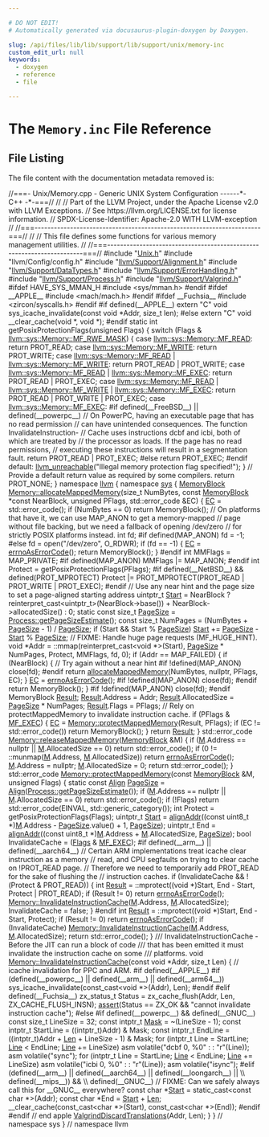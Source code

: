 ```yaml
---

# DO NOT EDIT!
# Automatically generated via docusaurus-plugin-doxygen by Doxygen.

slug: /api/files/lib/lib/support/lib/support/unix/memory-inc
custom_edit_url: null
keywords:
  - doxygen
  - reference
  - file

---
```





# The `Memory.inc` File Reference

<DoxygenPage pluginConfig={pluginConfig}>




## File Listing

The file content with the documentation metadata removed is:

<ProgramListing>

<Link id="l00001" /><CodeLine lineNumber="1"><span class="doxyHighlightComment">//===- Unix/Memory.cpp - Generic UNIX System Configuration ------&#42;- C++ -&#42;-===//</span></CodeLine>
<Link id="l00002" /><CodeLine lineNumber="2"><span class="doxyHighlightComment">//</span></CodeLine>
<Link id="l00003" /><CodeLine lineNumber="3"><span class="doxyHighlightComment">// Part of the LLVM Project, under the Apache License v2.0 with LLVM Exceptions.</span></CodeLine>
<Link id="l00004" /><CodeLine lineNumber="4"><span class="doxyHighlightComment">// See https://llvm.org/LICENSE.txt for license information.</span></CodeLine>
<Link id="l00005" /><CodeLine lineNumber="5"><span class="doxyHighlightComment">// SPDX-License-Identifier: Apache-2.0 WITH LLVM-exception</span></CodeLine>
<Link id="l00006" /><CodeLine lineNumber="6"><span class="doxyHighlightComment">//</span></CodeLine>
<Link id="l00007" /><CodeLine lineNumber="7"><span class="doxyHighlightComment">//===----------------------------------------------------------------------===//</span></CodeLine>
<Link id="l00008" /><CodeLine lineNumber="8"><span class="doxyHighlightComment">//</span></CodeLine>
<Link id="l00009" /><CodeLine lineNumber="9"><span class="doxyHighlightComment">// This file defines some functions for various memory management utilities.</span></CodeLine>
<Link id="l00010" /><CodeLine lineNumber="10"><span class="doxyHighlightComment">//</span></CodeLine>
<Link id="l00011" /><CodeLine lineNumber="11"><span class="doxyHighlightComment">//===----------------------------------------------------------------------===//</span></CodeLine>
<Link id="l00012" /><CodeLine lineNumber="12"></CodeLine>
<Link id="l00013" /><CodeLine lineNumber="13"><span class="doxyHighlightPreprocessor">#include &quot;<a href="/docs/api/files/lib/lib/support/lib/support/unix/unix-h">Unix.h</a>&quot;</span></CodeLine>
<Link id="l00014" /><CodeLine lineNumber="14"><span class="doxyHighlightPreprocessor">#include &quot;llvm/Config/config.h&quot;</span></CodeLine>
<Link id="l00015" /><CodeLine lineNumber="15"><span class="doxyHighlightPreprocessor">#include &quot;<a href="/docs/api/files/include/include/llvm/include/llvm/support/alignment-h">llvm/Support/Alignment.h</a>&quot;</span></CodeLine>
<Link id="l00016" /><CodeLine lineNumber="16"><span class="doxyHighlightPreprocessor">#include &quot;<a href="/docs/api/files/include/include/llvm/include/llvm/support/datatypes-h">llvm/Support/DataTypes.h</a>&quot;</span></CodeLine>
<Link id="l00017" /><CodeLine lineNumber="17"><span class="doxyHighlightPreprocessor">#include &quot;<a href="/docs/api/files/include/include/llvm/include/llvm/support/errorhandling-h">llvm/Support/ErrorHandling.h</a>&quot;</span></CodeLine>
<Link id="l00018" /><CodeLine lineNumber="18"><span class="doxyHighlightPreprocessor">#include &quot;<a href="/docs/api/files/include/include/llvm/include/llvm/support/process-h">llvm/Support/Process.h</a>&quot;</span></CodeLine>
<Link id="l00019" /><CodeLine lineNumber="19"><span class="doxyHighlightPreprocessor">#include &quot;<a href="/docs/api/files/include/include/llvm/include/llvm/support/valgrind-h">llvm/Support/Valgrind.h</a>&quot;</span></CodeLine>
<Link id="l00020" /><CodeLine lineNumber="20"></CodeLine>
<Link id="l00021" /><CodeLine lineNumber="21"><span class="doxyHighlightPreprocessor">#ifdef HAVE&#95;SYS&#95;MMAN&#95;H</span></CodeLine>
<Link id="l00022" /><CodeLine lineNumber="22"><span class="doxyHighlightPreprocessor">#include &lt;sys/mman.h&gt;</span></CodeLine>
<Link id="l00023" /><CodeLine lineNumber="23"><span class="doxyHighlightPreprocessor">#endif</span></CodeLine>
<Link id="l00024" /><CodeLine lineNumber="24"></CodeLine>
<Link id="l00025" /><CodeLine lineNumber="25"><span class="doxyHighlightPreprocessor">#ifdef &#95;&#95;APPLE&#95;&#95;</span></CodeLine>
<Link id="l00026" /><CodeLine lineNumber="26"><span class="doxyHighlightPreprocessor">#include &lt;mach/mach.h&gt;</span></CodeLine>
<Link id="l00027" /><CodeLine lineNumber="27"><span class="doxyHighlightPreprocessor">#endif</span></CodeLine>
<Link id="l00028" /><CodeLine lineNumber="28"></CodeLine>
<Link id="l00029" /><CodeLine lineNumber="29"><span class="doxyHighlightPreprocessor">#ifdef &#95;&#95;Fuchsia&#95;&#95;</span></CodeLine>
<Link id="l00030" /><CodeLine lineNumber="30"><span class="doxyHighlightPreprocessor">#include &lt;zircon/syscalls.h&gt;</span></CodeLine>
<Link id="l00031" /><CodeLine lineNumber="31"><span class="doxyHighlightPreprocessor">#endif</span></CodeLine>
<Link id="l00032" /><CodeLine lineNumber="32"></CodeLine>
<Link id="l00033" /><CodeLine lineNumber="33"><span class="doxyHighlightPreprocessor">#if defined(&#95;&#95;APPLE&#95;&#95;)</span></CodeLine>
<Link id="l00034" /><CodeLine lineNumber="34"><span class="doxyHighlightKeyword">extern</span><span class="doxyHighlight"> </span><span class="doxyHighlightStringLiteral">&quot;C&quot;</span><span class="doxyHighlight"> </span><span class="doxyHighlightKeywordType">void</span><span class="doxyHighlight"> sys&#95;icache&#95;invalidate(</span><span class="doxyHighlightKeyword">const</span><span class="doxyHighlight"> </span><span class="doxyHighlightKeywordType">void</span><span class="doxyHighlight"> &#42;Addr, </span><span class="doxyHighlightKeywordType">size&#95;t</span><span class="doxyHighlight"> len);</span></CodeLine>
<Link id="l00035" /><CodeLine lineNumber="35"><span class="doxyHighlightPreprocessor">#else</span></CodeLine>
<Link id="l00036" /><CodeLine lineNumber="36"><span class="doxyHighlightKeyword">extern</span><span class="doxyHighlight"> </span><span class="doxyHighlightStringLiteral">&quot;C&quot;</span><span class="doxyHighlight"> </span><span class="doxyHighlightKeywordType">void</span><span class="doxyHighlight"> &#95;&#95;clear&#95;cache(</span><span class="doxyHighlightKeywordType">void</span><span class="doxyHighlight"> &#42;, </span><span class="doxyHighlightKeywordType">void</span><span class="doxyHighlight"> &#42;);</span></CodeLine>
<Link id="l00037" /><CodeLine lineNumber="37"><span class="doxyHighlightPreprocessor">#endif</span></CodeLine>
<Link id="l00038" /><CodeLine lineNumber="38"></CodeLine>
<Link id="l00039" /><CodeLine lineNumber="39"><span class="doxyHighlightKeyword">static</span><span class="doxyHighlight"> </span><span class="doxyHighlightKeywordType">int</span><span class="doxyHighlight"> getPosixProtectionFlags(</span><span class="doxyHighlightKeywordType">unsigned</span><span class="doxyHighlight"> Flags) &#123;</span></CodeLine>
<Link id="l00040" /><CodeLine lineNumber="40"><span class="doxyHighlight">  </span><span class="doxyHighlightKeywordFlow">switch</span><span class="doxyHighlight"> (Flags &amp; <a href="/docs/api/classes/llvm/sys/memory/#a548f317b89dc0bba738b89e5ce791395a04baa4ca0e4ca865eba075daf1e551f3">llvm::sys::Memory::MF&#95;RWE&#95;MASK</a>) &#123;</span></CodeLine>
<Link id="l00041" /><CodeLine lineNumber="41"><span class="doxyHighlight">  </span><span class="doxyHighlightKeywordFlow">case</span><span class="doxyHighlight"> <a href="/docs/api/classes/llvm/sys/memory/#a548f317b89dc0bba738b89e5ce791395a02cae455b05abf1bfb1de69095e66417">llvm::sys::Memory::MF&#95;READ</a>:</span></CodeLine>
<Link id="l00042" /><CodeLine lineNumber="42"><span class="doxyHighlight">    </span><span class="doxyHighlightKeywordFlow">return</span><span class="doxyHighlight"> PROT&#95;READ;</span></CodeLine>
<Link id="l00043" /><CodeLine lineNumber="43"><span class="doxyHighlight">  </span><span class="doxyHighlightKeywordFlow">case</span><span class="doxyHighlight"> <a href="/docs/api/classes/llvm/sys/memory/#a548f317b89dc0bba738b89e5ce791395a83e34a8267f7acd88563e9d5a3ee7c25">llvm::sys::Memory::MF&#95;WRITE</a>:</span></CodeLine>
<Link id="l00044" /><CodeLine lineNumber="44"><span class="doxyHighlight">    </span><span class="doxyHighlightKeywordFlow">return</span><span class="doxyHighlight"> PROT&#95;WRITE;</span></CodeLine>
<Link id="l00045" /><CodeLine lineNumber="45"><span class="doxyHighlight">  </span><span class="doxyHighlightKeywordFlow">case</span><span class="doxyHighlight"> <a href="/docs/api/classes/llvm/sys/memory/#a548f317b89dc0bba738b89e5ce791395a02cae455b05abf1bfb1de69095e66417">llvm::sys::Memory::MF&#95;READ</a> | <a href="/docs/api/classes/llvm/sys/memory/#a548f317b89dc0bba738b89e5ce791395a83e34a8267f7acd88563e9d5a3ee7c25">llvm::sys::Memory::MF&#95;WRITE</a>:</span></CodeLine>
<Link id="l00046" /><CodeLine lineNumber="46"><span class="doxyHighlight">    </span><span class="doxyHighlightKeywordFlow">return</span><span class="doxyHighlight"> PROT&#95;READ | PROT&#95;WRITE;</span></CodeLine>
<Link id="l00047" /><CodeLine lineNumber="47"><span class="doxyHighlight">  </span><span class="doxyHighlightKeywordFlow">case</span><span class="doxyHighlight"> <a href="/docs/api/classes/llvm/sys/memory/#a548f317b89dc0bba738b89e5ce791395a02cae455b05abf1bfb1de69095e66417">llvm::sys::Memory::MF&#95;READ</a> | <a href="/docs/api/classes/llvm/sys/memory/#a548f317b89dc0bba738b89e5ce791395a72200d7026f0978efe86fc34f4cba76e">llvm::sys::Memory::MF&#95;EXEC</a>:</span></CodeLine>
<Link id="l00048" /><CodeLine lineNumber="48"><span class="doxyHighlight">    </span><span class="doxyHighlightKeywordFlow">return</span><span class="doxyHighlight"> PROT&#95;READ | PROT&#95;EXEC;</span></CodeLine>
<Link id="l00049" /><CodeLine lineNumber="49"><span class="doxyHighlight">  </span><span class="doxyHighlightKeywordFlow">case</span><span class="doxyHighlight"> <a href="/docs/api/classes/llvm/sys/memory/#a548f317b89dc0bba738b89e5ce791395a02cae455b05abf1bfb1de69095e66417">llvm::sys::Memory::MF&#95;READ</a> | <a href="/docs/api/classes/llvm/sys/memory/#a548f317b89dc0bba738b89e5ce791395a83e34a8267f7acd88563e9d5a3ee7c25">llvm::sys::Memory::MF&#95;WRITE</a> |</span></CodeLine>
<Link id="l00050" /><CodeLine lineNumber="50"><span class="doxyHighlight">      <a href="/docs/api/classes/llvm/sys/memory/#a548f317b89dc0bba738b89e5ce791395a72200d7026f0978efe86fc34f4cba76e">llvm::sys::Memory::MF&#95;EXEC</a>:</span></CodeLine>
<Link id="l00051" /><CodeLine lineNumber="51"><span class="doxyHighlight">    </span><span class="doxyHighlightKeywordFlow">return</span><span class="doxyHighlight"> PROT&#95;READ | PROT&#95;WRITE | PROT&#95;EXEC;</span></CodeLine>
<Link id="l00052" /><CodeLine lineNumber="52"><span class="doxyHighlight">  </span><span class="doxyHighlightKeywordFlow">case</span><span class="doxyHighlight"> <a href="/docs/api/classes/llvm/sys/memory/#a548f317b89dc0bba738b89e5ce791395a72200d7026f0978efe86fc34f4cba76e">llvm::sys::Memory::MF&#95;EXEC</a>:</span></CodeLine>
<Link id="l00053" /><CodeLine lineNumber="53"><span class="doxyHighlightPreprocessor">#if defined(&#95;&#95;FreeBSD&#95;&#95;) || defined(&#95;&#95;powerpc&#95;&#95;)</span></CodeLine>
<Link id="l00054" /><CodeLine lineNumber="54"><span class="doxyHighlight">    </span><span class="doxyHighlightComment">// On PowerPC, having an executable page that has no read permission</span></CodeLine>
<Link id="l00055" /><CodeLine lineNumber="55"><span class="doxyHighlight">    </span><span class="doxyHighlightComment">// can have unintended consequences.  The function InvalidateInstruction-</span></CodeLine>
<Link id="l00056" /><CodeLine lineNumber="56"><span class="doxyHighlight">    </span><span class="doxyHighlightComment">// Cache uses instructions dcbf and icbi, both of which are treated by</span></CodeLine>
<Link id="l00057" /><CodeLine lineNumber="57"><span class="doxyHighlight">    </span><span class="doxyHighlightComment">// the processor as loads.  If the page has no read permissions,</span></CodeLine>
<Link id="l00058" /><CodeLine lineNumber="58"><span class="doxyHighlight">    </span><span class="doxyHighlightComment">// executing these instructions will result in a segmentation fault.</span></CodeLine>
<Link id="l00059" /><CodeLine lineNumber="59"><span class="doxyHighlight">    </span><span class="doxyHighlightKeywordFlow">return</span><span class="doxyHighlight"> PROT&#95;READ | PROT&#95;EXEC;</span></CodeLine>
<Link id="l00060" /><CodeLine lineNumber="60"><span class="doxyHighlightPreprocessor">#else</span></CodeLine>
<Link id="l00061" /><CodeLine lineNumber="61"><span class="doxyHighlight">    </span><span class="doxyHighlightKeywordFlow">return</span><span class="doxyHighlight"> PROT&#95;EXEC;</span></CodeLine>
<Link id="l00062" /><CodeLine lineNumber="62"><span class="doxyHighlightPreprocessor">#endif</span></CodeLine>
<Link id="l00063" /><CodeLine lineNumber="63"><span class="doxyHighlight">  </span><span class="doxyHighlightKeywordFlow">default</span><span class="doxyHighlight">:</span></CodeLine>
<Link id="l00064" /><CodeLine lineNumber="64"><span class="doxyHighlight">    <a href="/docs/api/files/include/include/llvm/include/llvm/support/errorhandling-h/#ace243f5c25697a1107cce46626b3dc94">llvm&#95;unreachable</a>(</span><span class="doxyHighlightStringLiteral">&quot;Illegal memory protection flag specified!&quot;</span><span class="doxyHighlight">);</span></CodeLine>
<Link id="l00065" /><CodeLine lineNumber="65"><span class="doxyHighlight">  &#125;</span></CodeLine>
<Link id="l00066" /><CodeLine lineNumber="66"><span class="doxyHighlight">  </span><span class="doxyHighlightComment">// Provide a default return value as required by some compilers.</span></CodeLine>
<Link id="l00067" /><CodeLine lineNumber="67"><span class="doxyHighlight">  </span><span class="doxyHighlightKeywordFlow">return</span><span class="doxyHighlight"> PROT&#95;NONE;</span></CodeLine>
<Link id="l00068" /><CodeLine lineNumber="68"><span class="doxyHighlight">&#125;</span></CodeLine>
<Link id="l00069" /><CodeLine lineNumber="69"></CodeLine>
<Link id="l00070" /><CodeLine lineNumber="70"><span class="doxyHighlightKeyword">namespace </span><span class="doxyHighlight"><a href="/docs/api/namespaces/llvm">llvm</a> &#123;</span></CodeLine>
<Link id="l00071" /><CodeLine lineNumber="71"><span class="doxyHighlightKeyword">namespace </span><span class="doxyHighlight"><a href="/docs/api/namespaces/llvm/sys">sys</a> &#123;</span></CodeLine>
<Link id="l00072" /><CodeLine lineNumber="72"></CodeLine>
<Link id="l00073" /><CodeLine lineNumber="73"><span class="doxyHighlight"><a href="/docs/api/classes/llvm/sys/memoryblock">MemoryBlock</a> <a href="/docs/api/classes/llvm/sys/memory/#a1326dd13b23711e68ade413fbc57b9f6">Memory::allocateMappedMemory</a>(</span><span class="doxyHighlightKeywordType">size&#95;t</span><span class="doxyHighlight"> NumBytes,</span></CodeLine>
<Link id="l00074" /><CodeLine lineNumber="74"><span class="doxyHighlight">                                         </span><span class="doxyHighlightKeyword">const</span><span class="doxyHighlight"> <a href="/docs/api/classes/llvm/sys/memoryblock">MemoryBlock</a> &#42;</span><span class="doxyHighlightKeyword">const</span><span class="doxyHighlight"> NearBlock,</span></CodeLine>
<Link id="l00075" /><CodeLine lineNumber="75"><span class="doxyHighlight">                                         </span><span class="doxyHighlightKeywordType">unsigned</span><span class="doxyHighlight"> PFlags, std::error&#95;code &amp;EC) &#123;</span></CodeLine>
<Link id="l00076" /><CodeLine lineNumber="76"><span class="doxyHighlight">  <a href="/docs/api/namespaces/llvm/codeview/#a2e1cbb0e2bd7a35ed99c31853dc45374a3fd6b696867d70225deda7868308679b">EC</a> = std::error&#95;code();</span></CodeLine>
<Link id="l00077" /><CodeLine lineNumber="77"><span class="doxyHighlight">  </span><span class="doxyHighlightKeywordFlow">if</span><span class="doxyHighlight"> (NumBytes == 0)</span></CodeLine>
<Link id="l00078" /><CodeLine lineNumber="78"><span class="doxyHighlight">    </span><span class="doxyHighlightKeywordFlow">return</span><span class="doxyHighlight"> MemoryBlock();</span></CodeLine>
<Link id="l00079" /><CodeLine lineNumber="79"></CodeLine>
<Link id="l00080" /><CodeLine lineNumber="80"><span class="doxyHighlight">  </span><span class="doxyHighlightComment">// On platforms that have it, we can use MAP&#95;ANON to get a memory-mapped</span></CodeLine>
<Link id="l00081" /><CodeLine lineNumber="81"><span class="doxyHighlight">  </span><span class="doxyHighlightComment">// page without file backing, but we need a fallback of opening /dev/zero</span></CodeLine>
<Link id="l00082" /><CodeLine lineNumber="82"><span class="doxyHighlight">  </span><span class="doxyHighlightComment">// for strictly POSIX platforms instead.</span></CodeLine>
<Link id="l00083" /><CodeLine lineNumber="83"><span class="doxyHighlight">  </span><span class="doxyHighlightKeywordType">int</span><span class="doxyHighlight"> fd;</span></CodeLine>
<Link id="l00084" /><CodeLine lineNumber="84"><span class="doxyHighlightPreprocessor">#if defined(MAP&#95;ANON)</span></CodeLine>
<Link id="l00085" /><CodeLine lineNumber="85"><span class="doxyHighlight">  fd = -1;</span></CodeLine>
<Link id="l00086" /><CodeLine lineNumber="86"><span class="doxyHighlightPreprocessor">#else</span></CodeLine>
<Link id="l00087" /><CodeLine lineNumber="87"><span class="doxyHighlight">  fd = open(</span><span class="doxyHighlightStringLiteral">&quot;/dev/zero&quot;</span><span class="doxyHighlight">, O&#95;RDWR);</span></CodeLine>
<Link id="l00088" /><CodeLine lineNumber="88"><span class="doxyHighlight">  </span><span class="doxyHighlightKeywordFlow">if</span><span class="doxyHighlight"> (fd == -1) &#123;</span></CodeLine>
<Link id="l00089" /><CodeLine lineNumber="89"><span class="doxyHighlight">    <a href="/docs/api/namespaces/llvm/codeview/#a2e1cbb0e2bd7a35ed99c31853dc45374a3fd6b696867d70225deda7868308679b">EC</a> = <a href="/docs/api/namespaces/llvm/#ae075c94db10b09d6d5876d32219eaf0d">errnoAsErrorCode</a>();</span></CodeLine>
<Link id="l00090" /><CodeLine lineNumber="90"><span class="doxyHighlight">    </span><span class="doxyHighlightKeywordFlow">return</span><span class="doxyHighlight"> MemoryBlock();</span></CodeLine>
<Link id="l00091" /><CodeLine lineNumber="91"><span class="doxyHighlight">  &#125;</span></CodeLine>
<Link id="l00092" /><CodeLine lineNumber="92"><span class="doxyHighlightPreprocessor">#endif</span></CodeLine>
<Link id="l00093" /><CodeLine lineNumber="93"></CodeLine>
<Link id="l00094" /><CodeLine lineNumber="94"><span class="doxyHighlight">  </span><span class="doxyHighlightKeywordType">int</span><span class="doxyHighlight"> MMFlags = MAP&#95;PRIVATE;</span></CodeLine>
<Link id="l00095" /><CodeLine lineNumber="95"><span class="doxyHighlightPreprocessor">#if defined(MAP&#95;ANON)</span></CodeLine>
<Link id="l00096" /><CodeLine lineNumber="96"><span class="doxyHighlight">  MMFlags |= MAP&#95;ANON;</span></CodeLine>
<Link id="l00097" /><CodeLine lineNumber="97"><span class="doxyHighlightPreprocessor">#endif</span></CodeLine>
<Link id="l00098" /><CodeLine lineNumber="98"><span class="doxyHighlight">  </span><span class="doxyHighlightKeywordType">int</span><span class="doxyHighlight"> Protect = getPosixProtectionFlags(PFlags);</span></CodeLine>
<Link id="l00099" /><CodeLine lineNumber="99"></CodeLine>
<Link id="l00100" /><CodeLine lineNumber="100"><span class="doxyHighlightPreprocessor">#if defined(&#95;&#95;NetBSD&#95;&#95;) &amp;&amp; defined(PROT&#95;MPROTECT)</span></CodeLine>
<Link id="l00101" /><CodeLine lineNumber="101"><span class="doxyHighlight">  Protect |= PROT&#95;MPROTECT(PROT&#95;READ | PROT&#95;WRITE | PROT&#95;EXEC);</span></CodeLine>
<Link id="l00102" /><CodeLine lineNumber="102"><span class="doxyHighlightPreprocessor">#endif</span></CodeLine>
<Link id="l00103" /><CodeLine lineNumber="103"></CodeLine>
<Link id="l00104" /><CodeLine lineNumber="104"><span class="doxyHighlight">  </span><span class="doxyHighlightComment">// Use any near hint and the page size to set a page-aligned starting address</span></CodeLine>
<Link id="l00105" /><CodeLine lineNumber="105"><span class="doxyHighlight">  uintptr&#95;t <a href="/docs/api/namespaces/llvm/memprof/#abee3ddc7c6eb611a3b96fb69489c81caaa6122a65eaa676f700ae68d393054a37">Start</a> = NearBlock ? </span><span class="doxyHighlightKeyword">reinterpret&#95;cast&lt;</span><span class="doxyHighlight">uintptr&#95;t</span><span class="doxyHighlightKeyword">&gt;</span><span class="doxyHighlight">(NearBlock-&gt;base()) +</span></CodeLine>
<Link id="l00106" /><CodeLine lineNumber="106"><span class="doxyHighlight">                                    NearBlock-&gt;allocatedSize()</span></CodeLine>
<Link id="l00107" /><CodeLine lineNumber="107"><span class="doxyHighlight">                              : 0;</span></CodeLine>
<Link id="l00108" /><CodeLine lineNumber="108"><span class="doxyHighlight">  </span><span class="doxyHighlightKeyword">static</span><span class="doxyHighlight"> </span><span class="doxyHighlightKeyword">const</span><span class="doxyHighlight"> </span><span class="doxyHighlightKeywordType">size&#95;t</span><span class="doxyHighlight"> <a href="/docs/api/files/lib/lib/codegen/implicitnullchecks-cpp/#a90146d35673da9e3e4a7f41f3b8c9b7e">PageSize</a> = <a href="/docs/api/classes/llvm/sys/process/#a774becf3d10728695b270703bca011ec">Process::getPageSizeEstimate</a>();</span></CodeLine>
<Link id="l00109" /><CodeLine lineNumber="109"><span class="doxyHighlight">  </span><span class="doxyHighlightKeyword">const</span><span class="doxyHighlight"> </span><span class="doxyHighlightKeywordType">size&#95;t</span><span class="doxyHighlight"> NumPages = (NumBytes + <a href="/docs/api/files/lib/lib/codegen/implicitnullchecks-cpp/#a90146d35673da9e3e4a7f41f3b8c9b7e">PageSize</a> - 1) / <a href="/docs/api/files/lib/lib/codegen/implicitnullchecks-cpp/#a90146d35673da9e3e4a7f41f3b8c9b7e">PageSize</a>;</span></CodeLine>
<Link id="l00110" /><CodeLine lineNumber="110"></CodeLine>
<Link id="l00111" /><CodeLine lineNumber="111"><span class="doxyHighlight">  </span><span class="doxyHighlightKeywordFlow">if</span><span class="doxyHighlight"> (Start &amp;&amp; Start % <a href="/docs/api/files/lib/lib/codegen/implicitnullchecks-cpp/#a90146d35673da9e3e4a7f41f3b8c9b7e">PageSize</a>)</span></CodeLine>
<Link id="l00112" /><CodeLine lineNumber="112"><span class="doxyHighlight">    <a href="/docs/api/namespaces/llvm/memprof/#abee3ddc7c6eb611a3b96fb69489c81caaa6122a65eaa676f700ae68d393054a37">Start</a> += <a href="/docs/api/files/lib/lib/codegen/implicitnullchecks-cpp/#a90146d35673da9e3e4a7f41f3b8c9b7e">PageSize</a> - <a href="/docs/api/namespaces/llvm/memprof/#abee3ddc7c6eb611a3b96fb69489c81caaa6122a65eaa676f700ae68d393054a37">Start</a> % <a href="/docs/api/files/lib/lib/codegen/implicitnullchecks-cpp/#a90146d35673da9e3e4a7f41f3b8c9b7e">PageSize</a>;</span></CodeLine>
<Link id="l00113" /><CodeLine lineNumber="113"></CodeLine>
<Link id="l00114" /><CodeLine lineNumber="114"><span class="doxyHighlight">  </span><span class="doxyHighlightComment">// FIXME: Handle huge page requests (MF&#95;HUGE&#95;HINT).</span></CodeLine>
<Link id="l00115" /><CodeLine lineNumber="115"><span class="doxyHighlight">  </span><span class="doxyHighlightKeywordType">void</span><span class="doxyHighlight"> &#42;Addr = ::mmap(</span><span class="doxyHighlightKeyword">reinterpret&#95;cast&lt;</span><span class="doxyHighlightKeywordType">void</span><span class="doxyHighlight"> &#42;</span><span class="doxyHighlightKeyword">&gt;</span><span class="doxyHighlight">(Start), <a href="/docs/api/files/lib/lib/codegen/implicitnullchecks-cpp/#a90146d35673da9e3e4a7f41f3b8c9b7e">PageSize</a> &#42; NumPages,</span></CodeLine>
<Link id="l00116" /><CodeLine lineNumber="116"><span class="doxyHighlight">                      Protect, MMFlags, fd, 0);</span></CodeLine>
<Link id="l00117" /><CodeLine lineNumber="117"><span class="doxyHighlight">  </span><span class="doxyHighlightKeywordFlow">if</span><span class="doxyHighlight"> (Addr == MAP&#95;FAILED) &#123;</span></CodeLine>
<Link id="l00118" /><CodeLine lineNumber="118"><span class="doxyHighlight">    </span><span class="doxyHighlightKeywordFlow">if</span><span class="doxyHighlight"> (NearBlock) &#123; </span><span class="doxyHighlightComment">// Try again without a near hint</span></CodeLine>
<Link id="l00119" /><CodeLine lineNumber="119"><span class="doxyHighlightPreprocessor">#if !defined(MAP&#95;ANON)</span></CodeLine>
<Link id="l00120" /><CodeLine lineNumber="120"><span class="doxyHighlight">      close(fd);</span></CodeLine>
<Link id="l00121" /><CodeLine lineNumber="121"><span class="doxyHighlightPreprocessor">#endif</span></CodeLine>
<Link id="l00122" /><CodeLine lineNumber="122"><span class="doxyHighlight">      </span><span class="doxyHighlightKeywordFlow">return</span><span class="doxyHighlight"> <a href="/docs/api/classes/llvm/sys/memory/#a1326dd13b23711e68ade413fbc57b9f6">allocateMappedMemory</a>(NumBytes, </span><span class="doxyHighlightKeyword">nullptr</span><span class="doxyHighlight">, PFlags, EC);</span></CodeLine>
<Link id="l00123" /><CodeLine lineNumber="123"><span class="doxyHighlight">    &#125;</span></CodeLine>
<Link id="l00124" /><CodeLine lineNumber="124"></CodeLine>
<Link id="l00125" /><CodeLine lineNumber="125"><span class="doxyHighlight">    <a href="/docs/api/namespaces/llvm/codeview/#a2e1cbb0e2bd7a35ed99c31853dc45374a3fd6b696867d70225deda7868308679b">EC</a> = <a href="/docs/api/namespaces/llvm/#ae075c94db10b09d6d5876d32219eaf0d">errnoAsErrorCode</a>();</span></CodeLine>
<Link id="l00126" /><CodeLine lineNumber="126"><span class="doxyHighlightPreprocessor">#if !defined(MAP&#95;ANON)</span></CodeLine>
<Link id="l00127" /><CodeLine lineNumber="127"><span class="doxyHighlight">    close(fd);</span></CodeLine>
<Link id="l00128" /><CodeLine lineNumber="128"><span class="doxyHighlightPreprocessor">#endif</span></CodeLine>
<Link id="l00129" /><CodeLine lineNumber="129"><span class="doxyHighlight">    </span><span class="doxyHighlightKeywordFlow">return</span><span class="doxyHighlight"> MemoryBlock();</span></CodeLine>
<Link id="l00130" /><CodeLine lineNumber="130"><span class="doxyHighlight">  &#125;</span></CodeLine>
<Link id="l00131" /><CodeLine lineNumber="131"></CodeLine>
<Link id="l00132" /><CodeLine lineNumber="132"><span class="doxyHighlightPreprocessor">#if !defined(MAP&#95;ANON)</span></CodeLine>
<Link id="l00133" /><CodeLine lineNumber="133"><span class="doxyHighlight">  close(fd);</span></CodeLine>
<Link id="l00134" /><CodeLine lineNumber="134"><span class="doxyHighlightPreprocessor">#endif</span></CodeLine>
<Link id="l00135" /><CodeLine lineNumber="135"></CodeLine>
<Link id="l00136" /><CodeLine lineNumber="136"><span class="doxyHighlight">  MemoryBlock <a href="/docs/api/namespaces/llvm/ms-demangle/#afb795990ffc0cb7321e7d1eacc246324a8eea62084ca7e541d918e823422bd82e">Result</a>;</span></CodeLine>
<Link id="l00137" /><CodeLine lineNumber="137"><span class="doxyHighlight">  <a href="/docs/api/namespaces/llvm/ms-demangle/#afb795990ffc0cb7321e7d1eacc246324a8eea62084ca7e541d918e823422bd82e">Result</a>.Address = Addr;</span></CodeLine>
<Link id="l00138" /><CodeLine lineNumber="138"><span class="doxyHighlight">  <a href="/docs/api/namespaces/llvm/ms-demangle/#afb795990ffc0cb7321e7d1eacc246324a8eea62084ca7e541d918e823422bd82e">Result</a>.AllocatedSize = <a href="/docs/api/files/lib/lib/codegen/implicitnullchecks-cpp/#a90146d35673da9e3e4a7f41f3b8c9b7e">PageSize</a> &#42; NumPages;</span></CodeLine>
<Link id="l00139" /><CodeLine lineNumber="139"><span class="doxyHighlight">  <a href="/docs/api/namespaces/llvm/ms-demangle/#afb795990ffc0cb7321e7d1eacc246324a8eea62084ca7e541d918e823422bd82e">Result</a>.Flags = PFlags;</span></CodeLine>
<Link id="l00140" /><CodeLine lineNumber="140"></CodeLine>
<Link id="l00141" /><CodeLine lineNumber="141"><span class="doxyHighlight">  </span><span class="doxyHighlightComment">// Rely on protectMappedMemory to invalidate instruction cache.</span></CodeLine>
<Link id="l00142" /><CodeLine lineNumber="142"><span class="doxyHighlight">  </span><span class="doxyHighlightKeywordFlow">if</span><span class="doxyHighlight"> (PFlags &amp; <a href="/docs/api/classes/llvm/sys/memory/#a548f317b89dc0bba738b89e5ce791395a72200d7026f0978efe86fc34f4cba76e">MF&#95;EXEC</a>) &#123;</span></CodeLine>
<Link id="l00143" /><CodeLine lineNumber="143"><span class="doxyHighlight">    <a href="/docs/api/namespaces/llvm/codeview/#a2e1cbb0e2bd7a35ed99c31853dc45374a3fd6b696867d70225deda7868308679b">EC</a> = <a href="/docs/api/classes/llvm/sys/memory/#ae27409ddee7e191f33392283ca826703">Memory::protectMappedMemory</a>(Result, PFlags);</span></CodeLine>
<Link id="l00144" /><CodeLine lineNumber="144"><span class="doxyHighlight">    </span><span class="doxyHighlightKeywordFlow">if</span><span class="doxyHighlight"> (EC != std::error&#95;code())</span></CodeLine>
<Link id="l00145" /><CodeLine lineNumber="145"><span class="doxyHighlight">      </span><span class="doxyHighlightKeywordFlow">return</span><span class="doxyHighlight"> MemoryBlock();</span></CodeLine>
<Link id="l00146" /><CodeLine lineNumber="146"><span class="doxyHighlight">  &#125;</span></CodeLine>
<Link id="l00147" /><CodeLine lineNumber="147"></CodeLine>
<Link id="l00148" /><CodeLine lineNumber="148"><span class="doxyHighlight">  </span><span class="doxyHighlightKeywordFlow">return</span><span class="doxyHighlight"> <a href="/docs/api/namespaces/llvm/ms-demangle/#afb795990ffc0cb7321e7d1eacc246324a8eea62084ca7e541d918e823422bd82e">Result</a>;</span></CodeLine>
<Link id="l00149" /><CodeLine lineNumber="149"><span class="doxyHighlight">&#125;</span></CodeLine>
<Link id="l00150" /><CodeLine lineNumber="150"></CodeLine>
<Link id="l00151" /><CodeLine lineNumber="151"><span class="doxyHighlight">std::error&#95;code <a href="/docs/api/classes/llvm/sys/memory/#a042d24349a4b6a5ce475309cce529ae0">Memory::releaseMappedMemory</a>(<a href="/docs/api/classes/llvm/sys/memoryblock">MemoryBlock</a> &amp;M) &#123;</span></CodeLine>
<Link id="l00152" /><CodeLine lineNumber="152"><span class="doxyHighlight">  </span><span class="doxyHighlightKeywordFlow">if</span><span class="doxyHighlight"> (<a href="/docs/api/namespaces/llvm/arm/#ac2456158e5acb44477d8ecfa2d04dbdea69691c7bdcc3ce6d5d8a1361f22d04ac">M</a>.Address == </span><span class="doxyHighlightKeyword">nullptr</span><span class="doxyHighlight"> || <a href="/docs/api/namespaces/llvm/arm/#ac2456158e5acb44477d8ecfa2d04dbdea69691c7bdcc3ce6d5d8a1361f22d04ac">M</a>.AllocatedSize == 0)</span></CodeLine>
<Link id="l00153" /><CodeLine lineNumber="153"><span class="doxyHighlight">    </span><span class="doxyHighlightKeywordFlow">return</span><span class="doxyHighlight"> std::error&#95;code();</span></CodeLine>
<Link id="l00154" /><CodeLine lineNumber="154"></CodeLine>
<Link id="l00155" /><CodeLine lineNumber="155"><span class="doxyHighlight">  </span><span class="doxyHighlightKeywordFlow">if</span><span class="doxyHighlight"> (0 != ::munmap(<a href="/docs/api/namespaces/llvm/arm/#ac2456158e5acb44477d8ecfa2d04dbdea69691c7bdcc3ce6d5d8a1361f22d04ac">M</a>.Address, <a href="/docs/api/namespaces/llvm/arm/#ac2456158e5acb44477d8ecfa2d04dbdea69691c7bdcc3ce6d5d8a1361f22d04ac">M</a>.AllocatedSize))</span></CodeLine>
<Link id="l00156" /><CodeLine lineNumber="156"><span class="doxyHighlight">    </span><span class="doxyHighlightKeywordFlow">return</span><span class="doxyHighlight"> <a href="/docs/api/namespaces/llvm/#ae075c94db10b09d6d5876d32219eaf0d">errnoAsErrorCode</a>();</span></CodeLine>
<Link id="l00157" /><CodeLine lineNumber="157"></CodeLine>
<Link id="l00158" /><CodeLine lineNumber="158"><span class="doxyHighlight">  <a href="/docs/api/namespaces/llvm/arm/#ac2456158e5acb44477d8ecfa2d04dbdea69691c7bdcc3ce6d5d8a1361f22d04ac">M</a>.Address = </span><span class="doxyHighlightKeyword">nullptr</span><span class="doxyHighlight">;</span></CodeLine>
<Link id="l00159" /><CodeLine lineNumber="159"><span class="doxyHighlight">  <a href="/docs/api/namespaces/llvm/arm/#ac2456158e5acb44477d8ecfa2d04dbdea69691c7bdcc3ce6d5d8a1361f22d04ac">M</a>.AllocatedSize = 0;</span></CodeLine>
<Link id="l00160" /><CodeLine lineNumber="160"></CodeLine>
<Link id="l00161" /><CodeLine lineNumber="161"><span class="doxyHighlight">  </span><span class="doxyHighlightKeywordFlow">return</span><span class="doxyHighlight"> std::error&#95;code();</span></CodeLine>
<Link id="l00162" /><CodeLine lineNumber="162"><span class="doxyHighlight">&#125;</span></CodeLine>
<Link id="l00163" /><CodeLine lineNumber="163"></CodeLine>
<Link id="l00164" /><CodeLine lineNumber="164"><span class="doxyHighlight">std::error&#95;code <a href="/docs/api/classes/llvm/sys/memory/#ae27409ddee7e191f33392283ca826703">Memory::protectMappedMemory</a>(</span><span class="doxyHighlightKeyword">const</span><span class="doxyHighlight"> <a href="/docs/api/classes/llvm/sys/memoryblock">MemoryBlock</a> &amp;M,</span></CodeLine>
<Link id="l00165" /><CodeLine lineNumber="165"><span class="doxyHighlight">                                            </span><span class="doxyHighlightKeywordType">unsigned</span><span class="doxyHighlight"> Flags) &#123;</span></CodeLine>
<Link id="l00166" /><CodeLine lineNumber="166"><span class="doxyHighlight">  </span><span class="doxyHighlightKeyword">static</span><span class="doxyHighlight"> </span><span class="doxyHighlightKeyword">const</span><span class="doxyHighlight"> <a href="/docs/api/namespaces/llvm/amdgpu/hsamd/kernel/arg/key/#a6b334a5f83504ebc99cc59f4f333ff98">Align</a> <a href="/docs/api/files/lib/lib/codegen/implicitnullchecks-cpp/#a90146d35673da9e3e4a7f41f3b8c9b7e">PageSize</a> = <a href="/docs/api/namespaces/llvm/amdgpu/hsamd/kernel/arg/key/#a6b334a5f83504ebc99cc59f4f333ff98">Align</a>(<a href="/docs/api/classes/llvm/sys/process/#a774becf3d10728695b270703bca011ec">Process::getPageSizeEstimate</a>());</span></CodeLine>
<Link id="l00167" /><CodeLine lineNumber="167"><span class="doxyHighlight">  </span><span class="doxyHighlightKeywordFlow">if</span><span class="doxyHighlight"> (<a href="/docs/api/namespaces/llvm/arm/#ac2456158e5acb44477d8ecfa2d04dbdea69691c7bdcc3ce6d5d8a1361f22d04ac">M</a>.Address == </span><span class="doxyHighlightKeyword">nullptr</span><span class="doxyHighlight"> || <a href="/docs/api/namespaces/llvm/arm/#ac2456158e5acb44477d8ecfa2d04dbdea69691c7bdcc3ce6d5d8a1361f22d04ac">M</a>.AllocatedSize == 0)</span></CodeLine>
<Link id="l00168" /><CodeLine lineNumber="168"><span class="doxyHighlight">    </span><span class="doxyHighlightKeywordFlow">return</span><span class="doxyHighlight"> std::error&#95;code();</span></CodeLine>
<Link id="l00169" /><CodeLine lineNumber="169"></CodeLine>
<Link id="l00170" /><CodeLine lineNumber="170"><span class="doxyHighlight">  </span><span class="doxyHighlightKeywordFlow">if</span><span class="doxyHighlight"> (!Flags)</span></CodeLine>
<Link id="l00171" /><CodeLine lineNumber="171"><span class="doxyHighlight">    </span><span class="doxyHighlightKeywordFlow">return</span><span class="doxyHighlight"> std::error&#95;code(EINVAL, std::generic&#95;category());</span></CodeLine>
<Link id="l00172" /><CodeLine lineNumber="172"></CodeLine>
<Link id="l00173" /><CodeLine lineNumber="173"><span class="doxyHighlight">  </span><span class="doxyHighlightKeywordType">int</span><span class="doxyHighlight"> Protect = getPosixProtectionFlags(Flags);</span></CodeLine>
<Link id="l00174" /><CodeLine lineNumber="174"><span class="doxyHighlight">  uintptr&#95;t <a href="/docs/api/namespaces/llvm/memprof/#abee3ddc7c6eb611a3b96fb69489c81caaa6122a65eaa676f700ae68d393054a37">Start</a> =</span></CodeLine>
<Link id="l00175" /><CodeLine lineNumber="175"><span class="doxyHighlight">      <a href="/docs/api/namespaces/llvm/#afff5074588f0423a669618a7134e13ec">alignAddr</a>((</span><span class="doxyHighlightKeyword">const</span><span class="doxyHighlight"> uint8&#95;t &#42;)<a href="/docs/api/namespaces/llvm/arm/#ac2456158e5acb44477d8ecfa2d04dbdea69691c7bdcc3ce6d5d8a1361f22d04ac">M</a>.Address - <a href="/docs/api/files/lib/lib/codegen/implicitnullchecks-cpp/#a90146d35673da9e3e4a7f41f3b8c9b7e">PageSize</a>.value() + 1, <a href="/docs/api/files/lib/lib/codegen/implicitnullchecks-cpp/#a90146d35673da9e3e4a7f41f3b8c9b7e">PageSize</a>);</span></CodeLine>
<Link id="l00176" /><CodeLine lineNumber="176"><span class="doxyHighlight">  uintptr&#95;t End =</span></CodeLine>
<Link id="l00177" /><CodeLine lineNumber="177"><span class="doxyHighlight">      <a href="/docs/api/namespaces/llvm/#afff5074588f0423a669618a7134e13ec">alignAddr</a>((</span><span class="doxyHighlightKeyword">const</span><span class="doxyHighlight"> uint8&#95;t &#42;)<a href="/docs/api/namespaces/llvm/arm/#ac2456158e5acb44477d8ecfa2d04dbdea69691c7bdcc3ce6d5d8a1361f22d04ac">M</a>.Address + <a href="/docs/api/namespaces/llvm/arm/#ac2456158e5acb44477d8ecfa2d04dbdea69691c7bdcc3ce6d5d8a1361f22d04ac">M</a>.AllocatedSize, <a href="/docs/api/files/lib/lib/codegen/implicitnullchecks-cpp/#a90146d35673da9e3e4a7f41f3b8c9b7e">PageSize</a>);</span></CodeLine>
<Link id="l00178" /><CodeLine lineNumber="178"></CodeLine>
<Link id="l00179" /><CodeLine lineNumber="179"><span class="doxyHighlight">  </span><span class="doxyHighlightKeywordType">bool</span><span class="doxyHighlight"> InvalidateCache = (<a href="/docs/api/namespaces/anonymous-textstubv5-cpp-/#ad2f3f81faa370c8bf9a1f81612c90adfab74797a67aabe2a47afe04d0a92997a0">Flags</a> &amp; <a href="/docs/api/classes/llvm/sys/memory/#a548f317b89dc0bba738b89e5ce791395a72200d7026f0978efe86fc34f4cba76e">MF&#95;EXEC</a>);</span></CodeLine>
<Link id="l00180" /><CodeLine lineNumber="180"></CodeLine>
<Link id="l00181" /><CodeLine lineNumber="181"><span class="doxyHighlightPreprocessor">#if defined(&#95;&#95;arm&#95;&#95;) || defined(&#95;&#95;aarch64&#95;&#95;)</span></CodeLine>
<Link id="l00182" /><CodeLine lineNumber="182"><span class="doxyHighlight">  </span><span class="doxyHighlightComment">// Certain ARM implementations treat icache clear instruction as a memory</span></CodeLine>
<Link id="l00183" /><CodeLine lineNumber="183"><span class="doxyHighlight">  </span><span class="doxyHighlightComment">// read, and CPU segfaults on trying to clear cache on !PROT&#95;READ page.</span></CodeLine>
<Link id="l00184" /><CodeLine lineNumber="184"><span class="doxyHighlight">  </span><span class="doxyHighlightComment">// Therefore we need to temporarily add PROT&#95;READ for the sake of flushing the</span></CodeLine>
<Link id="l00185" /><CodeLine lineNumber="185"><span class="doxyHighlight">  </span><span class="doxyHighlightComment">// instruction caches.</span></CodeLine>
<Link id="l00186" /><CodeLine lineNumber="186"><span class="doxyHighlight">  </span><span class="doxyHighlightKeywordFlow">if</span><span class="doxyHighlight"> (InvalidateCache &amp;&amp; !(Protect &amp; PROT&#95;READ)) &#123;</span></CodeLine>
<Link id="l00187" /><CodeLine lineNumber="187"><span class="doxyHighlight">    </span><span class="doxyHighlightKeywordType">int</span><span class="doxyHighlight"> <a href="/docs/api/namespaces/llvm/ms-demangle/#afb795990ffc0cb7321e7d1eacc246324a8eea62084ca7e541d918e823422bd82e">Result</a> = ::mprotect((</span><span class="doxyHighlightKeywordType">void</span><span class="doxyHighlight"> &#42;)Start, End - Start, Protect | PROT&#95;READ);</span></CodeLine>
<Link id="l00188" /><CodeLine lineNumber="188"><span class="doxyHighlight">    </span><span class="doxyHighlightKeywordFlow">if</span><span class="doxyHighlight"> (Result != 0)</span></CodeLine>
<Link id="l00189" /><CodeLine lineNumber="189"><span class="doxyHighlight">      </span><span class="doxyHighlightKeywordFlow">return</span><span class="doxyHighlight"> <a href="/docs/api/namespaces/llvm/#ae075c94db10b09d6d5876d32219eaf0d">errnoAsErrorCode</a>();</span></CodeLine>
<Link id="l00190" /><CodeLine lineNumber="190"></CodeLine>
<Link id="l00191" /><CodeLine lineNumber="191"><span class="doxyHighlight">    <a href="/docs/api/classes/llvm/sys/memory/#a5cfd4d2a8227a3f9ca0667f42f05f20b">Memory::InvalidateInstructionCache</a>(<a href="/docs/api/namespaces/llvm/arm/#ac2456158e5acb44477d8ecfa2d04dbdea69691c7bdcc3ce6d5d8a1361f22d04ac">M</a>.Address, <a href="/docs/api/namespaces/llvm/arm/#ac2456158e5acb44477d8ecfa2d04dbdea69691c7bdcc3ce6d5d8a1361f22d04ac">M</a>.AllocatedSize);</span></CodeLine>
<Link id="l00192" /><CodeLine lineNumber="192"><span class="doxyHighlight">    InvalidateCache = </span><span class="doxyHighlightKeyword">false</span><span class="doxyHighlight">;</span></CodeLine>
<Link id="l00193" /><CodeLine lineNumber="193"><span class="doxyHighlight">  &#125;</span></CodeLine>
<Link id="l00194" /><CodeLine lineNumber="194"><span class="doxyHighlightPreprocessor">#endif</span></CodeLine>
<Link id="l00195" /><CodeLine lineNumber="195"></CodeLine>
<Link id="l00196" /><CodeLine lineNumber="196"><span class="doxyHighlight">  </span><span class="doxyHighlightKeywordType">int</span><span class="doxyHighlight"> <a href="/docs/api/namespaces/llvm/ms-demangle/#afb795990ffc0cb7321e7d1eacc246324a8eea62084ca7e541d918e823422bd82e">Result</a> = ::mprotect((</span><span class="doxyHighlightKeywordType">void</span><span class="doxyHighlight"> &#42;)Start, End - Start, Protect);</span></CodeLine>
<Link id="l00197" /><CodeLine lineNumber="197"></CodeLine>
<Link id="l00198" /><CodeLine lineNumber="198"><span class="doxyHighlight">  </span><span class="doxyHighlightKeywordFlow">if</span><span class="doxyHighlight"> (Result != 0)</span></CodeLine>
<Link id="l00199" /><CodeLine lineNumber="199"><span class="doxyHighlight">    </span><span class="doxyHighlightKeywordFlow">return</span><span class="doxyHighlight"> <a href="/docs/api/namespaces/llvm/#ae075c94db10b09d6d5876d32219eaf0d">errnoAsErrorCode</a>();</span></CodeLine>
<Link id="l00200" /><CodeLine lineNumber="200"></CodeLine>
<Link id="l00201" /><CodeLine lineNumber="201"><span class="doxyHighlight">  </span><span class="doxyHighlightKeywordFlow">if</span><span class="doxyHighlight"> (InvalidateCache)</span></CodeLine>
<Link id="l00202" /><CodeLine lineNumber="202"><span class="doxyHighlight">    <a href="/docs/api/classes/llvm/sys/memory/#a5cfd4d2a8227a3f9ca0667f42f05f20b">Memory::InvalidateInstructionCache</a>(<a href="/docs/api/namespaces/llvm/arm/#ac2456158e5acb44477d8ecfa2d04dbdea69691c7bdcc3ce6d5d8a1361f22d04ac">M</a>.Address, <a href="/docs/api/namespaces/llvm/arm/#ac2456158e5acb44477d8ecfa2d04dbdea69691c7bdcc3ce6d5d8a1361f22d04ac">M</a>.AllocatedSize);</span></CodeLine>
<Link id="l00203" /><CodeLine lineNumber="203"></CodeLine>
<Link id="l00204" /><CodeLine lineNumber="204"><span class="doxyHighlight">  </span><span class="doxyHighlightKeywordFlow">return</span><span class="doxyHighlight"> std::error&#95;code();</span></CodeLine>
<Link id="l00205" /><CodeLine lineNumber="205"><span class="doxyHighlight">&#125;</span></CodeLine>
<Link id="l00206" /><CodeLine lineNumber="206"></CodeLine>
<Link id="l00207" /><CodeLine lineNumber="207"><span class="doxyHighlightComment">/// InvalidateInstructionCache - Before the JIT can run a block of code</span></CodeLine>
<Link id="l00208" /><CodeLine lineNumber="208"><span class="doxyHighlightComment">/// that has been emitted it must invalidate the instruction cache on some</span></CodeLine>
<Link id="l00209" /><CodeLine lineNumber="209"><span class="doxyHighlightComment">/// platforms.</span></CodeLine>
<Link id="l00210" /><CodeLine lineNumber="210"><span class="doxyHighlightKeywordType">void</span><span class="doxyHighlight"> <a href="/docs/api/classes/llvm/sys/memory/#a5cfd4d2a8227a3f9ca0667f42f05f20b">Memory::InvalidateInstructionCache</a>(</span><span class="doxyHighlightKeyword">const</span><span class="doxyHighlight"> </span><span class="doxyHighlightKeywordType">void</span><span class="doxyHighlight"> &#42;Addr, </span><span class="doxyHighlightKeywordType">size&#95;t</span><span class="doxyHighlight"> Len) &#123;</span></CodeLine>
<Link id="l00211" /><CodeLine lineNumber="211"></CodeLine>
<Link id="l00212" /><CodeLine lineNumber="212"><span class="doxyHighlightComment">// icache invalidation for PPC and ARM.</span></CodeLine>
<Link id="l00213" /><CodeLine lineNumber="213"><span class="doxyHighlightPreprocessor">#if defined(&#95;&#95;APPLE&#95;&#95;)</span></CodeLine>
<Link id="l00214" /><CodeLine lineNumber="214"></CodeLine>
<Link id="l00215" /><CodeLine lineNumber="215"><span class="doxyHighlightPreprocessor">#if (defined(&#95;&#95;powerpc&#95;&#95;) || defined(&#95;&#95;arm&#95;&#95;) || defined(&#95;&#95;arm64&#95;&#95;))</span></CodeLine>
<Link id="l00216" /><CodeLine lineNumber="216"><span class="doxyHighlight">  sys&#95;icache&#95;invalidate(</span><span class="doxyHighlightKeyword">const&#95;cast&lt;</span><span class="doxyHighlightKeywordType">void</span><span class="doxyHighlight"> &#42;</span><span class="doxyHighlightKeyword">&gt;</span><span class="doxyHighlight">(Addr), Len);</span></CodeLine>
<Link id="l00217" /><CodeLine lineNumber="217"><span class="doxyHighlightPreprocessor">#endif</span></CodeLine>
<Link id="l00218" /><CodeLine lineNumber="218"></CodeLine>
<Link id="l00219" /><CodeLine lineNumber="219"><span class="doxyHighlightPreprocessor">#elif defined(&#95;&#95;Fuchsia&#95;&#95;)</span></CodeLine>
<Link id="l00220" /><CodeLine lineNumber="220"></CodeLine>
<Link id="l00221" /><CodeLine lineNumber="221"><span class="doxyHighlight">  zx&#95;status&#95;t Status = zx&#95;cache&#95;flush(Addr, Len, ZX&#95;CACHE&#95;FLUSH&#95;INSN);</span></CodeLine>
<Link id="l00222" /><CodeLine lineNumber="222"><span class="doxyHighlight">  <a href="/docs/api/files/lib/lib/target/lib/target/amdgpu/silowercontrolflow-cpp/#a4868c5d81c5ccc98c47aeab6244346a0">assert</a>(Status == ZX&#95;OK &amp;&amp; </span><span class="doxyHighlightStringLiteral">&quot;cannot invalidate instruction cache&quot;</span><span class="doxyHighlight">);</span></CodeLine>
<Link id="l00223" /><CodeLine lineNumber="223"></CodeLine>
<Link id="l00224" /><CodeLine lineNumber="224"><span class="doxyHighlightPreprocessor">#else</span></CodeLine>
<Link id="l00225" /><CodeLine lineNumber="225"></CodeLine>
<Link id="l00226" /><CodeLine lineNumber="226"><span class="doxyHighlightPreprocessor">#if defined(&#95;&#95;powerpc&#95;&#95;) &amp;&amp; defined(&#95;&#95;GNUC&#95;&#95;)</span></CodeLine>
<Link id="l00227" /><CodeLine lineNumber="227"><span class="doxyHighlight">  </span><span class="doxyHighlightKeyword">const</span><span class="doxyHighlight"> </span><span class="doxyHighlightKeywordType">size&#95;t</span><span class="doxyHighlight"> LineSize = 32;</span></CodeLine>
<Link id="l00228" /><CodeLine lineNumber="228"></CodeLine>
<Link id="l00229" /><CodeLine lineNumber="229"><span class="doxyHighlight">  </span><span class="doxyHighlightKeyword">const</span><span class="doxyHighlight"> intptr&#95;t <a href="/docs/api/namespaces/llvm/bitmaskenumdetail/#a4562904154aff9698a612bc7f6086a4c">Mask</a> = ~(LineSize - 1);</span></CodeLine>
<Link id="l00230" /><CodeLine lineNumber="230"><span class="doxyHighlight">  </span><span class="doxyHighlightKeyword">const</span><span class="doxyHighlight"> intptr&#95;t StartLine = ((intptr&#95;t)Addr) &amp; Mask;</span></CodeLine>
<Link id="l00231" /><CodeLine lineNumber="231"><span class="doxyHighlight">  </span><span class="doxyHighlightKeyword">const</span><span class="doxyHighlight"> intptr&#95;t EndLine = ((intptr&#95;t)Addr + <a href="/docs/api/namespaces/llvm/omp/#a16d7c5f77008a84ae20bf4a5c41e51f0ae88b4464fe326a51e6e6dfae28dd536d">Len</a> + LineSize - 1) &amp; Mask;</span></CodeLine>
<Link id="l00232" /><CodeLine lineNumber="232"></CodeLine>
<Link id="l00233" /><CodeLine lineNumber="233"><span class="doxyHighlight">  </span><span class="doxyHighlightKeywordFlow">for</span><span class="doxyHighlight"> (intptr&#95;t Line = StartLine; <a href="/docs/api/namespaces/llvm/logicalview/#af64c789b30b79a5f18889270bccef27ea4803e6b9e63dabf04de980788d6a13c4">Line</a> &lt; EndLine; <a href="/docs/api/namespaces/llvm/logicalview/#af64c789b30b79a5f18889270bccef27ea4803e6b9e63dabf04de980788d6a13c4">Line</a> += LineSize)</span></CodeLine>
<Link id="l00234" /><CodeLine lineNumber="234"><span class="doxyHighlight">    </span><span class="doxyHighlightKeyword">asm</span><span class="doxyHighlight"> </span><span class="doxyHighlightKeyword">volatile</span><span class="doxyHighlight">(</span><span class="doxyHighlightStringLiteral">&quot;dcbf 0, %0&quot;</span><span class="doxyHighlight"> : : </span><span class="doxyHighlightStringLiteral">&quot;r&quot;</span><span class="doxyHighlight">(Line));</span></CodeLine>
<Link id="l00235" /><CodeLine lineNumber="235"><span class="doxyHighlight">  </span><span class="doxyHighlightKeyword">asm</span><span class="doxyHighlight"> </span><span class="doxyHighlightKeyword">volatile</span><span class="doxyHighlight">(</span><span class="doxyHighlightStringLiteral">&quot;sync&quot;</span><span class="doxyHighlight">);</span></CodeLine>
<Link id="l00236" /><CodeLine lineNumber="236"></CodeLine>
<Link id="l00237" /><CodeLine lineNumber="237"><span class="doxyHighlight">  </span><span class="doxyHighlightKeywordFlow">for</span><span class="doxyHighlight"> (intptr&#95;t Line = StartLine; <a href="/docs/api/namespaces/llvm/logicalview/#af64c789b30b79a5f18889270bccef27ea4803e6b9e63dabf04de980788d6a13c4">Line</a> &lt; EndLine; <a href="/docs/api/namespaces/llvm/logicalview/#af64c789b30b79a5f18889270bccef27ea4803e6b9e63dabf04de980788d6a13c4">Line</a> += LineSize)</span></CodeLine>
<Link id="l00238" /><CodeLine lineNumber="238"><span class="doxyHighlight">    </span><span class="doxyHighlightKeyword">asm</span><span class="doxyHighlight"> </span><span class="doxyHighlightKeyword">volatile</span><span class="doxyHighlight">(</span><span class="doxyHighlightStringLiteral">&quot;icbi 0, %0&quot;</span><span class="doxyHighlight"> : : </span><span class="doxyHighlightStringLiteral">&quot;r&quot;</span><span class="doxyHighlight">(Line));</span></CodeLine>
<Link id="l00239" /><CodeLine lineNumber="239"><span class="doxyHighlight">  </span><span class="doxyHighlightKeyword">asm</span><span class="doxyHighlight"> </span><span class="doxyHighlightKeyword">volatile</span><span class="doxyHighlight">(</span><span class="doxyHighlightStringLiteral">&quot;isync&quot;</span><span class="doxyHighlight">);</span></CodeLine>
<Link id="l00240" /><CodeLine lineNumber="240"><span class="doxyHighlightPreprocessor">#elif (defined(&#95;&#95;arm&#95;&#95;) || defined(&#95;&#95;aarch64&#95;&#95;) || defined(&#95;&#95;loongarch&#95;&#95;) ||   \\</span></CodeLine>
<Link id="l00241" /><CodeLine lineNumber="241"><span class="doxyHighlightPreprocessor">       defined(&#95;&#95;mips&#95;&#95;)) &amp;&amp;                                                   \\</span></CodeLine>
<Link id="l00242" /><CodeLine lineNumber="242"><span class="doxyHighlightPreprocessor">    defined(&#95;&#95;GNUC&#95;&#95;)</span></CodeLine>
<Link id="l00243" /><CodeLine lineNumber="243"><span class="doxyHighlight">  </span><span class="doxyHighlightComment">// FIXME: Can we safely always call this for &#95;&#95;GNUC&#95;&#95; everywhere?</span></CodeLine>
<Link id="l00244" /><CodeLine lineNumber="244"><span class="doxyHighlight">  </span><span class="doxyHighlightKeyword">const</span><span class="doxyHighlight"> </span><span class="doxyHighlightKeywordType">char</span><span class="doxyHighlight"> &#42;<a href="/docs/api/namespaces/llvm/memprof/#abee3ddc7c6eb611a3b96fb69489c81caaa6122a65eaa676f700ae68d393054a37">Start</a> = </span><span class="doxyHighlightKeyword">static&#95;cast&lt;</span><span class="doxyHighlightKeyword">const </span><span class="doxyHighlightKeywordType">char</span><span class="doxyHighlight"> &#42;</span><span class="doxyHighlightKeyword">&gt;</span><span class="doxyHighlight">(Addr);</span></CodeLine>
<Link id="l00245" /><CodeLine lineNumber="245"><span class="doxyHighlight">  </span><span class="doxyHighlightKeyword">const</span><span class="doxyHighlight"> </span><span class="doxyHighlightKeywordType">char</span><span class="doxyHighlight"> &#42;End = <a href="/docs/api/namespaces/llvm/memprof/#abee3ddc7c6eb611a3b96fb69489c81caaa6122a65eaa676f700ae68d393054a37">Start</a> + <a href="/docs/api/namespaces/llvm/omp/#a16d7c5f77008a84ae20bf4a5c41e51f0ae88b4464fe326a51e6e6dfae28dd536d">Len</a>;</span></CodeLine>
<Link id="l00246" /><CodeLine lineNumber="246"><span class="doxyHighlight">  &#95;&#95;clear&#95;cache(</span><span class="doxyHighlightKeyword">const&#95;cast&lt;</span><span class="doxyHighlightKeywordType">char</span><span class="doxyHighlight"> &#42;</span><span class="doxyHighlightKeyword">&gt;</span><span class="doxyHighlight">(Start), </span><span class="doxyHighlightKeyword">const&#95;cast&lt;</span><span class="doxyHighlightKeywordType">char</span><span class="doxyHighlight"> &#42;</span><span class="doxyHighlightKeyword">&gt;</span><span class="doxyHighlight">(End));</span></CodeLine>
<Link id="l00247" /><CodeLine lineNumber="247"><span class="doxyHighlightPreprocessor">#endif</span></CodeLine>
<Link id="l00248" /><CodeLine lineNumber="248"></CodeLine>
<Link id="l00249" /><CodeLine lineNumber="249"><span class="doxyHighlightPreprocessor">#endif </span><span class="doxyHighlightComment">// end apple</span></CodeLine>
<Link id="l00250" /><CodeLine lineNumber="250"></CodeLine>
<Link id="l00251" /><CodeLine lineNumber="251"><span class="doxyHighlight">  <a href="/docs/api/namespaces/llvm/sys/#afa3960ac5c365a344036b4c068477468">ValgrindDiscardTranslations</a>(Addr, Len);</span></CodeLine>
<Link id="l00252" /><CodeLine lineNumber="252"><span class="doxyHighlight">&#125;</span></CodeLine>
<Link id="l00253" /><CodeLine lineNumber="253"></CodeLine>
<Link id="l00254" /><CodeLine lineNumber="254"><span class="doxyHighlight">&#125; </span><span class="doxyHighlightComment">// namespace sys</span></CodeLine>
<Link id="l00255" /><CodeLine lineNumber="255"><span class="doxyHighlight">&#125; </span><span class="doxyHighlightComment">// namespace llvm</span></CodeLine>

</ProgramListing>


</DoxygenPage>
